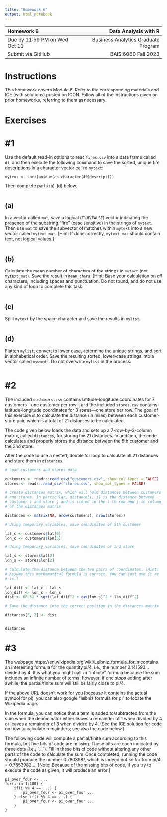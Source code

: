 ---
title: "Homework 6"
output: html_notebook
---

| Homework 6                     |                Data Analysis with R |
| :---                           |                                ---: |
| Due by 11:59 PM on Wed Oct 11  | Business Analytics Graduate Program |
| Submit via GitHub              |                 BAIS:6060 Fall 2023 |

# Instructions

This homework covers Module 6. Refer to the corresponding materials and
ICE (with solutions) posted on ICON. Follow all of the instructions
given on prior homeworks, referring to them as necessary.

# Exercises


# #1

Use the default read-in options to read `fires.csv` into a data frame
called `df`, and then execute the following command to save the sorted,
unique fire descriptions in a character vector called `mytext`:

    mytext <- sort(unique(as.character(df$descript)))

Then complete parts (a)-(d) below.

```{r}

```

## (a)

In a vector called `mat`, save a logical (`TRUE`/`FALSE`) vector
indicating the presence of the substring "fire" (case sensitive) in the
strings of `mytext`. Then use `mat` to save the subvector of matches
within `mytext` into a new vector called `mytext_mat`. [Hint: If done
correctly, `mytext_mat` should contain text, not logical values.]

```{r}

```

## (b)

Calculate the mean number of characters of the strings in `mytext` (not `mytext_mat`).
Save the result in `mean_chars`. [Hint: Base your calculation on *all*
characters, including spaces and punctuation. Do not round,
and do not use any kind of loop to complete this task.]

```{r}

```

## (c)

Split `mytext` by the space character and save the results in
`mylist`.

```{r}

```

## (d)

Flatten `mylist`, convert to lower case, determine the unique strings,
and sort in alphabetical order. Save the resulting sorted, lower-case
strings into a vector called `mywords`. Do not overwrite `mylist` in the
process.

```{r}

```

# #2

The included `customers.csv` contains latitude-longitude coordinates
for 7 customers---one customer per row---and the included `stores.csv`
contains latitude-longitude coordinates for 3 stores---one store per
row. The goal of this exercise is to calculate the distance (in miles)
between each customer-store pair, which is a total of 21 distances to be
calculated.

The code given below loads the data and sets up a 7-row-by-3-column
matrix, called `distances`, for storing the 21 distances. In addition,
the code calculates and properly stores the distance between the 5th
customer and the 2nd store.

Alter the code to use a nested, double for loop to calculate all 21
distances and store them in `distances`.

```{r}
# Load customers and stores data

customers <- readr::read_csv("customers.csv", show_col_types = FALSE)
stores <- readr::read_csv("stores.csv", show_col_types = FALSE)

# Create distances matrix, which will hold distances between customers
# and stores. In particular, distance[i, j] is the distance between
# customer i and store j and is stored in the i-th row and j-th column
# of the distances matrix

distances <- matrix(NA, nrow(customers), nrow(stores))

# Using temporary variables, save coordinates of 5th customer

lat_c <- customers$lat[5]
lon_c <- customers$lon[5]

# Using temporary variables, save coordinates of 2nd store

lat_s <- stores$lat[2]
lon_s <- stores$lon[2]

# Calculate the distance between the two pairs of coordinates. [Hint:
# Assume this mathematical formula is correct. You can just use it as
# is.]

lat_diff <- lat_c - lat_s
lon_diff <- lon_c - lon_s
dist <- 68.51 * sqrt(lat_diff^2 + cos(lon_s)^2 * lon_diff^2)

# Save the distance into the correct position in the distances matrix

distances[5, 2] <- dist


distances
```

# #3

The webpage https://en.wikipedia.org/wiki/Leibniz_formula_for_π
contains an interesting formula for the quantity pi/4, i.e., the number
3.141593... divided by 4. It is what you might call an "infinite"
formula because the sum includes an infinite number of terms. However,
if one stops adding after awhile, the partial/finite sum will still be
fairly close to pi/4.

If the above URL doesn't work for you (because it contains the actual
symbol for pi), you can also google "leibniz formula for pi" to locate
the Wikipedia page.

In the formula, you can notice that a term is added to/subtracted
from the sum when the denominator either leaves a remainder of 1 when
divided by 4 or leaves a remainder of 3 when divided by 4. (See the
ICE solution for code on how to calculate remainders; see also the
code below.)

The following code will compute a partial/finite sum according to
this formula, but five bits of code are missing. These bits are each
indicated by three dots (i.e., "..."). Fill in these bits of code
without altering any other parts of the code to calculate the sum.
Once completed, running the code should produce the number 0.7803987,
which is indeed not so far from pi/4 = 0.7853982.... [Note: Because of
the missing bits of code, if you try to execute the code as given, it
will produce an error.]


    pi_over_four <- ...
    for(i in 1:100) {
        if(i %% 4 == ...) {
            pi_over_four <- pi_over_four ...
        } else if(i %% 4 == ...) {
            pi_over_four <- pi_over_four ...
        }
    }


```{r}

```
